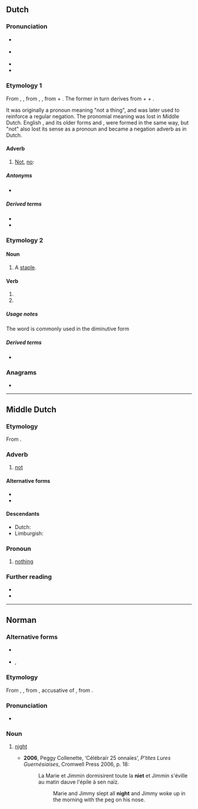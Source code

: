 {{also|Niet|niet-}}
==Dutch==

===Pronunciation===
* {{IPA|/nit/|lang=nl}} {{a|standard}}
* {{IPA|/ni/|lang=nl}} {{a|often, in fast speech}}
* {{rhymes|it|lang=nl}}
* {{audio|Nl-niet.ogg|audio|lang=nl}}

===Etymology 1===
From {{inh|nl|dum|niwet}}, {{m|dum|niet}}, from {{inh|nl|odt|*niowiht}}, {{m|odt|niewiht}}, from {{m|odt|nio||never}} + {{m|odt|wiht||thing, creature}}. The former in turn derives from {{der|nl|gem-pro|*ne||not}} + {{m|gem-pro|*aiw-||ever}} + {{m|gem-pro|*wiht-||thing}}.

It was originally a pronoun meaning "not a thing", and was later used to reinforce a regular negation. The pronomial meaning was lost in Middle Dutch. English {{m|en|not}}, and its older forms {{m|en|naught}} and {{m|en|nought}}, were formed in the same way, but "not" also lost its sense as a pronoun and became a negation adverb as in Dutch.

====Adverb====
{{nl-adv}}

# [[not|Not]], [[no]]: {{non-gloss definition|used to express negation.}}
#: {{ux|nl|'''Niet''' storen!|t=Do '''not''' disturb!}}
#: {{ux|nl|Dat is '''niet''' waar.|t=That is '''not''' true.}}

=====Antonyms=====
* {{l|nl|wel}}

=====Derived terms=====
* {{l|nl|niet eens}}
* {{l|nl|nog niet}}

===Etymology 2===
{{rfe|lang=nl}}

====Noun====
{{nl-noun|f|-en|nietje}}

# A [[staple]].

====Verb====
{{nl-verb-form}}

# {{nl-verb form of|p=123|n=sg|t=pres|m=ind|nieten}}
# {{nl-verb form of|m=imp|nieten}}

=====Usage notes=====
The word is commonly used in the diminutive form

=====Derived terms=====
* {{l|nl|nietmachine}}

===Anagrams===
* {{l|nl|tien}}

----

==Middle Dutch==

===Etymology===
From {{inh|dum|odt|niewiht}}.

===Adverb===
{{dum-adv}}

# [[not]]

====Alternative forms====
* {{l|dum|nicht}}
* {{l|dum|niewet}}

====Descendants====
* Dutch: {{l|nl|niet}}
* Limburgish: {{l|li|neet}}

===Pronoun===
{{head|dum|pronoun}}

# [[nothing]]

===Further reading===
* {{R:VMNW|ID43052|III}}
* {{R:MNW|32544|I}}

----

==Norman==
{{wikipedia|Nyit|lang=nrf}}

===Alternative forms===
* {{l|nrf|nyit}} {{qualifier|continental Normandy}}
* {{l|nrf|gniet}}, {{l|nrf|gniaette}} {{qualifier|Guernsey}}

===Etymology===
From {{inh|nrf|fro|noit}}, {{m|fro|nuit}}, from {{inh|nrf|la|noctem}}, accusative of {{m|la|nox}}, from {{inh|nrf|ine-pro|*nókʷts}}.

===Pronunciation===
* {{audio|Jer-niet.ogg|Audio (Jersey)|lang=nrf}}

===Noun===
{{nrf-noun|f}}

# {{lb|nrf|Jersey|Guernsey}} [[night]]
#* '''2006''', Peggy Collenette, ‘Célébraïr 25 onnaïes’, ''P'tites Lures Guernésiaises'', Cromwell Press 2006, p. 18:
#*: La Marie et Jimmin dormisirent toute la '''niet''' et Jimmin s'éville au matin dauve l'épile à sen naïz.
#*:: Marie and Jimmy slept all '''night''' and Jimmy woke up in the morning with the peg on his nose.

{{topics|nrf|Time}}